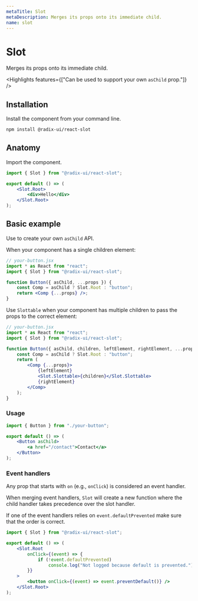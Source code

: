 ```yaml
---
metaTitle: Slot
metaDescription: Merges its props onto its immediate child.
name: slot
---
```


# Slot

<Description>Merges its props onto its immediate child.</Description>

<Highlights features={["Can be used to support your own `asChild` prop."]} />

## Installation

Install the component from your command line.

```bash
npm install @radix-ui/react-slot
```

## Anatomy

Import the component.

```jsx
import { Slot } from "@radix-ui/react-slot";

export default () => (
	<Slot.Root>
		<div>Hello</div>
	</Slot.Root>
);
```

## Basic example

Use to create your own `asChild` API.

When your component has a single children element:

```jsx line=9
// your-button.jsx
import * as React from "react";
import { Slot } from "@radix-ui/react-slot";

function Button({ asChild, ...props }) {
	const Comp = asChild ? Slot.Root : "button";
	return <Comp {...props} />;
}
```

Use `Slottable` when your component has multiple children to pass the props to the correct element:

```jsx
// your-button.jsx
import * as React from "react";
import { Slot } from "@radix-ui/react-slot";

function Button({ asChild, children, leftElement, rightElement, ...props }) {
	const Comp = asChild ? Slot.Root : "button";
	return (
		<Comp {...props}>
			{leftElement}
			<Slot.Slottable>{children}</Slot.Slottable>
			{rightElement}
		</Comp>
	);
}
```

### Usage

```jsx
import { Button } from "./your-button";

export default () => (
	<Button asChild>
		<a href="/contact">Contact</a>
	</Button>
);
```

### Event handlers

Any prop that starts with `on` (e.g., `onClick`) is considered an event handler.

When merging event handlers, `Slot` will create a new function where the child handler takes precedence over the slot handler.

If one of the event handlers relies on `event.defaultPrevented` make sure that the order is correct.

```jsx
import { Slot } from "@radix-ui/react-slot";

export default () => (
	<Slot.Root
		onClick={(event) => {
			if (!event.defaultPrevented)
				console.log("Not logged because default is prevented.");
		}}
	>
		<button onClick={(event) => event.preventDefault()} />
	</Slot.Root>
);
```
